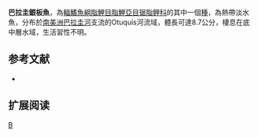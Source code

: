 {{Speciesbox 
| genus = Metynnis
| species = otuquensis
| status = NE
| status_system = IUCN3.1
| authority =  [[Ahl|Ahl]], 1923
| synonyms = 
}}
'''巴拉圭銀板魚'''，為[[輻鰭魚綱|輻鰭魚綱]][[脂鯉目|脂鯉目]][[脂鯉亞目|脂鯉亞目]][[锯脂鲤科|锯脂鲤科]]的其中一個[[種|種]]，為熱帶淡水魚，分布於[[南美洲|南美洲]][[巴拉圭河|巴拉圭河]]支流的Otuquis河流域，體長可達8.7公分，棲息在底中層水域，生活習性不明。

==参考文献==
{{refbegin}}
*{{FishBase_species|genus=Metynnis|species=otuquensis |year=2013|month=10}}
{{refend}}

== 扩展阅读 ==
{{refbegin}}
{{wikispecies-inline|Metynnis otuquensis |巴拉圭銀板魚}}
{{refend}}
{{Taxonbar|from=Q965412}}

[[Category:银板鱼属|B]]